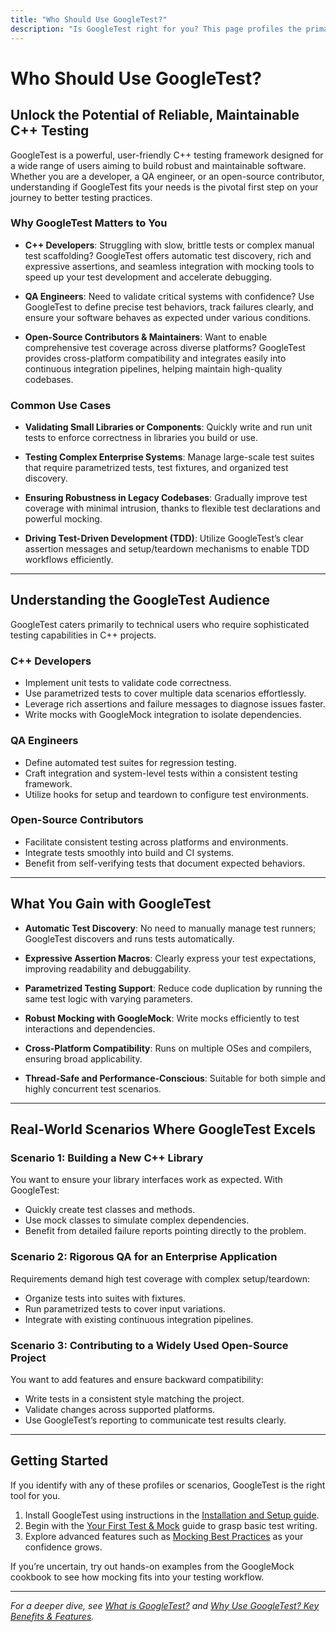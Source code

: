 ```yaml
---
title: "Who Should Use GoogleTest?"
description: "Is GoogleTest right for you? This page profiles the primary audiences, such as C++ developers, QA engineers, and open-source contributors, and illustrates common use cases ranging from small library validation to enterprise-grade systems testing. Learn how GoogleTest serves both new adopters and power users."
---
```


# Who Should Use GoogleTest?

## Unlock the Potential of Reliable, Maintainable C++ Testing

GoogleTest is a powerful, user-friendly C++ testing framework designed for a wide range of users aiming to build robust and maintainable software. Whether you are a developer, a QA engineer, or an open-source contributor, understanding if GoogleTest fits your needs is the pivotal first step on your journey to better testing practices.

### Why GoogleTest Matters to You

- **C++ Developers**: Struggling with slow, brittle tests or complex manual test scaffolding? GoogleTest offers automatic test discovery, rich and expressive assertions, and seamless integration with mocking tools to speed up your test development and accelerate debugging.

- **QA Engineers**: Need to validate critical systems with confidence? Use GoogleTest to define precise test behaviors, track failures clearly, and ensure your software behaves as expected under various conditions.

- **Open-Source Contributors & Maintainers**: Want to enable comprehensive test coverage across diverse platforms? GoogleTest provides cross-platform compatibility and integrates easily into continuous integration pipelines, helping maintain high-quality codebases.

### Common Use Cases

- **Validating Small Libraries or Components**: Quickly write and run unit tests to enforce correctness in libraries you build or use.

- **Testing Complex Enterprise Systems**: Manage large-scale test suites that require parametrized tests, test fixtures, and organized test discovery.

- **Ensuring Robustness in Legacy Codebases**: Gradually improve test coverage with minimal intrusion, thanks to flexible test declarations and powerful mocking.

- **Driving Test-Driven Development (TDD)**: Utilize GoogleTest’s clear assertion messages and setup/teardown mechanisms to enable TDD workflows efficiently.

---

## Understanding the GoogleTest Audience

GoogleTest caters primarily to technical users who require sophisticated testing capabilities in C++ projects.

### C++ Developers

- Implement unit tests to validate code correctness.
- Use parametrized tests to cover multiple data scenarios effortlessly.
- Leverage rich assertions and failure messages to diagnose issues faster.
- Write mocks with GoogleMock integration to isolate dependencies.

### QA Engineers

- Define automated test suites for regression testing.
- Craft integration and system-level tests within a consistent testing framework.
- Utilize hooks for setup and teardown to configure test environments.

### Open-Source Contributors

- Facilitate consistent testing across platforms and environments.
- Integrate tests smoothly into build and CI systems.
- Benefit from self-verifying tests that document expected behaviors.

---

## What You Gain with GoogleTest

- **Automatic Test Discovery**: No need to manually manage test runners; GoogleTest discovers and runs tests automatically.

- **Expressive Assertion Macros**: Clearly express your test expectations, improving readability and debuggability.

- **Parametrized Testing Support**: Reduce code duplication by running the same test logic with varying parameters.

- **Robust Mocking with GoogleMock**: Write mocks efficiently to test interactions and dependencies.

- **Cross-Platform Compatibility**: Runs on multiple OSes and compilers, ensuring broad applicability.

- **Thread-Safe and Performance-Conscious**: Suitable for both simple and highly concurrent test scenarios.

---

## Real-World Scenarios Where GoogleTest Excels

### Scenario 1: Building a New C++ Library

You want to ensure your library interfaces work as expected. With GoogleTest:

- Quickly create test classes and methods.
- Use mock classes to simulate complex dependencies.
- Benefit from detailed failure reports pointing directly to the problem.

### Scenario 2: Rigorous QA for an Enterprise Application

Requirements demand high test coverage with complex setup/teardown:

- Organize tests into suites with fixtures.
- Run parametrized tests to cover input variations.
- Integrate with existing continuous integration pipelines.

### Scenario 3: Contributing to a Widely Used Open-Source Project

You want to add features and ensure backward compatibility:

- Write tests in a consistent style matching the project.
- Validate changes across supported platforms.
- Use GoogleTest’s reporting to communicate test results clearly.

---

## Getting Started

If you identify with any of these profiles or scenarios, GoogleTest is the right tool for you.

1. Install GoogleTest using instructions in the [Installation and Setup guide](/guides/getting-started/setup-installation).
2. Begin with the [Your First Test & Mock](/getting-started/first-run-usage/writing-first-test) guide to grasp basic test writing.
3. Explore advanced features such as [Mocking Best Practices](/guides/mocking-and-advanced-techniques/best-practices-and-death-tests) as your confidence grows.

<Tip>
If you’re uncertain, try out hands-on examples from the GoogleMock cookbook to see how mocking fits into your testing workflow.
</Tip>

---

_For a deeper dive, see [What is GoogleTest?](/overview/getting-started-intro/product-introduction) and [Why Use GoogleTest? Key Benefits & Features](/overview/getting-started-intro/target-audience-use-cases)._